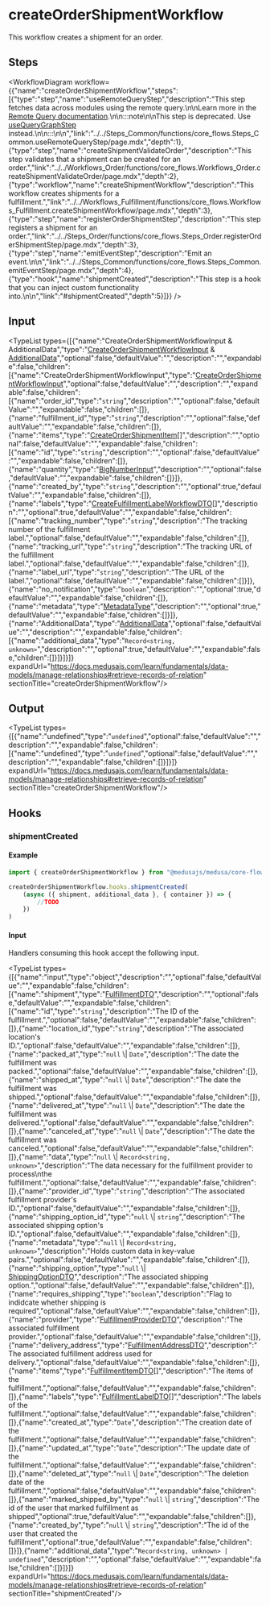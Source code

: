 
# createOrderShipmentWorkflow

This workflow creates a shipment for an order.

## Steps

<WorkflowDiagram workflow={{"name":"createOrderShipmentWorkflow","steps":[{"type":"step","name":"useRemoteQueryStep","description":"This step fetches data across modules using the remote query.\n\nLearn more in the [Remote Query documentation](https://docs.medusajs.com/learn/fundamentals/module-links/query).\n\n:::note\n\nThis step is deprecated. Use [useQueryGraphStep](../core_flows.useQueryGraphStep/page.mdx) instead.\n\n:::\n\n","link":"../../Steps_Common/functions/core_flows.Steps_Common.useRemoteQueryStep/page.mdx","depth":1},{"type":"step","name":"createShipmentValidateOrder","description":"This step validates that a shipment can be created for an order.","link":"../../Workflows_Order/functions/core_flows.Workflows_Order.createShipmentValidateOrder/page.mdx","depth":2},{"type":"workflow","name":"createShipmentWorkflow","description":"This workflow creates shipments for a fulfillment.","link":"../../Workflows_Fulfillment/functions/core_flows.Workflows_Fulfillment.createShipmentWorkflow/page.mdx","depth":3},{"type":"step","name":"registerOrderShipmentStep","description":"This step registers a shipment for an order.","link":"../../Steps_Order/functions/core_flows.Steps_Order.registerOrderShipmentStep/page.mdx","depth":3},{"type":"step","name":"emitEventStep","description":"Emit an event.\n\n","link":"../../Steps_Common/functions/core_flows.Steps_Common.emitEventStep/page.mdx","depth":4},{"type":"hook","name":"shipmentCreated","description":"This step is a hook that you can inject custom functionality into.\n\n","link":"#shipmentCreated","depth":5}]}} />

## Input

<TypeList types={[{"name":"CreateOrderShipmentWorkflowInput & AdditionalData","type":"[CreateOrderShipmentWorkflowInput](../../../types/WorkflowTypes/OrderWorkflow/interfaces/types.WorkflowTypes.OrderWorkflow.CreateOrderShipmentWorkflowInput/page.mdx) & [AdditionalData](../../../types/HttpTypes/types/types.HttpTypes.AdditionalData/page.mdx)","optional":false,"defaultValue":"","description":"","expandable":false,"children":[{"name":"CreateOrderShipmentWorkflowInput","type":"[CreateOrderShipmentWorkflowInput](../../../types/WorkflowTypes/OrderWorkflow/interfaces/types.WorkflowTypes.OrderWorkflow.CreateOrderShipmentWorkflowInput/page.mdx)","optional":false,"defaultValue":"","description":"","expandable":false,"children":[{"name":"order_id","type":"`string`","description":"","optional":false,"defaultValue":"","expandable":false,"children":[]},{"name":"fulfillment_id","type":"`string`","description":"","optional":false,"defaultValue":"","expandable":false,"children":[]},{"name":"items","type":"[CreateOrderShipmentItem](../../../types/interfaces/types.CreateOrderShipmentItem/page.mdx)[]","description":"","optional":false,"defaultValue":"","expandable":false,"children":[{"name":"id","type":"`string`","description":"","optional":false,"defaultValue":"","expandable":false,"children":[]},{"name":"quantity","type":"[BigNumberInput](../../../types/types/types.BigNumberInput/page.mdx)","description":"","optional":false,"defaultValue":"","expandable":false,"children":[]}]},{"name":"created_by","type":"`string`","description":"","optional":true,"defaultValue":"","expandable":false,"children":[]},{"name":"labels","type":"[CreateFulfillmentLabelWorkflowDTO](../../../types/WorkflowTypes/FulfillmentWorkflow/types/types.WorkflowTypes.FulfillmentWorkflow.CreateFulfillmentLabelWorkflowDTO/page.mdx)[]","description":"","optional":true,"defaultValue":"","expandable":false,"children":[{"name":"tracking_number","type":"`string`","description":"The tracking number of the fulfillment label.","optional":false,"defaultValue":"","expandable":false,"children":[]},{"name":"tracking_url","type":"`string`","description":"The tracking URL of the fulfillment label.","optional":false,"defaultValue":"","expandable":false,"children":[]},{"name":"label_url","type":"`string`","description":"The URL of the label.","optional":false,"defaultValue":"","expandable":false,"children":[]}]},{"name":"no_notification","type":"`boolean`","description":"","optional":true,"defaultValue":"","expandable":false,"children":[]},{"name":"metadata","type":"[MetadataType](../../../types/CommonTypes/types/types.CommonTypes.MetadataType/page.mdx)","description":"","optional":true,"defaultValue":"","expandable":false,"children":[]}]},{"name":"AdditionalData","type":"[AdditionalData](../../../types/HttpTypes/types/types.HttpTypes.AdditionalData/page.mdx)","optional":false,"defaultValue":"","description":"","expandable":false,"children":[{"name":"additional_data","type":"`Record<string, unknown>`","description":"","optional":true,"defaultValue":"","expandable":false,"children":[]}]}]}]} expandUrl="https://docs.medusajs.com/learn/fundamentals/data-models/manage-relationships#retrieve-records-of-relation" sectionTitle="createOrderShipmentWorkflow"/>

## Output

<TypeList types={[{"name":"undefined","type":"`undefined`","optional":false,"defaultValue":"","description":"","expandable":false,"children":[{"name":"undefined","type":"`undefined`","optional":false,"defaultValue":"","description":"","expandable":false,"children":[]}]}]} expandUrl="https://docs.medusajs.com/learn/fundamentals/data-models/manage-relationships#retrieve-records-of-relation" sectionTitle="createOrderShipmentWorkflow"/>

## Hooks

### shipmentCreated

#### Example

```ts
import { createOrderShipmentWorkflow } from "@medusajs/medusa/core-flows"

createOrderShipmentWorkflow.hooks.shipmentCreated(
	(async ({ shipment, additional_data }, { container }) => {
		//TODO
	})
)
```

#### Input

Handlers consuming this hook accept the following input.

<TypeList types={[{"name":"input","type":"object","description":"","optional":false,"defaultValue":"","expandable":false,"children":[{"name":"shipment","type":"[FulfillmentDTO](../../../fulfillment/interfaces/fulfillment.FulfillmentDTO/page.mdx)","description":"","optional":false,"defaultValue":"","expandable":false,"children":[{"name":"id","type":"`string`","description":"The ID of the fulfillment.","optional":false,"defaultValue":"","expandable":false,"children":[]},{"name":"location_id","type":"`string`","description":"The associated location's ID.","optional":false,"defaultValue":"","expandable":false,"children":[]},{"name":"packed_at","type":"`null` \\| `Date`","description":"The date the fulfillment was packed.","optional":false,"defaultValue":"","expandable":false,"children":[]},{"name":"shipped_at","type":"`null` \\| `Date`","description":"The date the fulfillment was shipped.","optional":false,"defaultValue":"","expandable":false,"children":[]},{"name":"delivered_at","type":"`null` \\| `Date`","description":"The date the fulfillment was delivered.","optional":false,"defaultValue":"","expandable":false,"children":[]},{"name":"canceled_at","type":"`null` \\| `Date`","description":"The date the fulfillment was canceled.","optional":false,"defaultValue":"","expandable":false,"children":[]},{"name":"data","type":"`null` \\| `Record<string, unknown>`","description":"The data necessary for the fulfillment provider to process\nthe fulfillment.","optional":false,"defaultValue":"","expandable":false,"children":[]},{"name":"provider_id","type":"`string`","description":"The associated fulfillment provider's ID.","optional":false,"defaultValue":"","expandable":false,"children":[]},{"name":"shipping_option_id","type":"`null` \\| `string`","description":"The associated shipping option's ID.","optional":false,"defaultValue":"","expandable":false,"children":[]},{"name":"metadata","type":"`null` \\| `Record<string, unknown>`","description":"Holds custom data in key-value pairs.","optional":false,"defaultValue":"","expandable":false,"children":[]},{"name":"shipping_option","type":"`null` \\| [ShippingOptionDTO](../../../fulfillment/interfaces/fulfillment.ShippingOptionDTO/page.mdx)","description":"The associated shipping option.","optional":false,"defaultValue":"","expandable":false,"children":[]},{"name":"requires_shipping","type":"`boolean`","description":"Flag to indidcate whether shipping is required","optional":false,"defaultValue":"","expandable":false,"children":[]},{"name":"provider","type":"[FulfillmentProviderDTO](../../../fulfillment/interfaces/fulfillment.FulfillmentProviderDTO/page.mdx)","description":"The associated fulfillment provider.","optional":false,"defaultValue":"","expandable":false,"children":[]},{"name":"delivery_address","type":"[FulfillmentAddressDTO](../../../fulfillment/interfaces/fulfillment.FulfillmentAddressDTO/page.mdx)","description":"The associated fulfillment address used for delivery.","optional":false,"defaultValue":"","expandable":false,"children":[]},{"name":"items","type":"[FulfillmentItemDTO](../../../fulfillment/interfaces/fulfillment.FulfillmentItemDTO/page.mdx)[]","description":"The items of the fulfillment.","optional":false,"defaultValue":"","expandable":false,"children":[]},{"name":"labels","type":"[FulfillmentLabelDTO](../../../fulfillment/interfaces/fulfillment.FulfillmentLabelDTO/page.mdx)[]","description":"The labels of the fulfillment.","optional":false,"defaultValue":"","expandable":false,"children":[]},{"name":"created_at","type":"`Date`","description":"The creation date of the fulfillment.","optional":false,"defaultValue":"","expandable":false,"children":[]},{"name":"updated_at","type":"`Date`","description":"The update date of the fulfillment.","optional":false,"defaultValue":"","expandable":false,"children":[]},{"name":"deleted_at","type":"`null` \\| `Date`","description":"The deletion date of the fulfillment.","optional":false,"defaultValue":"","expandable":false,"children":[]},{"name":"marked_shipped_by","type":"`null` \\| `string`","description":"The id of the user that marked fulfillment as shipped","optional":true,"defaultValue":"","expandable":false,"children":[]},{"name":"created_by","type":"`null` \\| `string`","description":"The id of the user that created the fulfillment","optional":true,"defaultValue":"","expandable":false,"children":[]}]},{"name":"additional_data","type":"`Record<string, unknown> | undefined`","description":"","optional":false,"defaultValue":"","expandable":false,"children":[]}]}]} expandUrl="https://docs.medusajs.com/learn/fundamentals/data-models/manage-relationships#retrieve-records-of-relation" sectionTitle="shipmentCreated"/>

